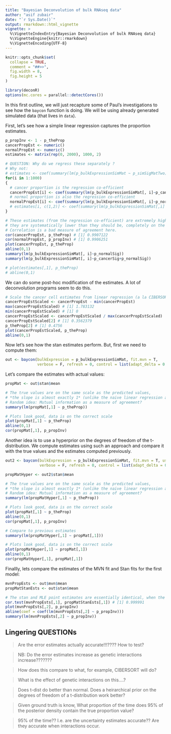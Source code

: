 ```yaml
---
title: "Bayesian Deconvolution of bulk RNAseq data"
author: "asif zubair"
date: "`r Sys.Date()`"
output: rmarkdown::html_vignette
vignette: >
  %\VignetteIndexEntry{Bayesian Deconvolution of bulk RNAseq data}
  %\VignetteEngine{knitr::rmarkdown}
  %\VignetteEncoding{UTF-8}
---
```


```r
knitr::opts_chunk$set(
  collapse = TRUE,
  comment = "##>>", 
  fig.width = 8,
  fig.height = 5
)
```


```r
library(deconR)
options(mc.cores = parallel::detectCores())
```


In this first outline, we will just recapture some of Paul's investigations to see how the `baycon` function is doing. We will be using already generated simulated data (that lives in `data`). 

<!-- TODO: write some description of the simulated data. ask Paul. -->

First, let's see how a simple linear regression captures the proportion estimates.

```r
p_propInv <- 1 - p_theProp
cancerPropEst <- numeric()
normalPropEst <- numeric()
estimates <- matrix(rep(0, 2000), 1000, 2)

# QUESTION: Why do we regress these separately ?
# Why not:
# estimates <- coef(summary(lm(p_bulkExpressionSimMat ~ p_simSigMatTwo)))
for(i in 1:1000)
{
  # cancer proportion is the regression co-efficient
  cancerPropEst[i] <- coef(summary(lm(p_bulkExpressionSimMat[, i]~p_cancerSig)))[2, 1] 
  # normal proportion is also the regression co-efficient
  normalPropEst[i] <- coef(summary(lm(p_bulkExpressionSimMat[, i]~p_normalSig)))[2, 1] 
  # estimates[i, c(1,2)] <- coef(summary(lm(p_bulkExpressionSimMat[,i] ~ p_simSigMatTwo)))[2, 1]
}

# These estimates (from the regression co-efficient) are extremely highly correlated, but they are not accurate, 
# they are systematically lower than they should be, completely on the wrong scale... (see plots and regression line). 
# Correlation is a bad measure of agreement here.
cor(cancerPropEst, p_theProp) # [1] 0.9907122
cor(normalPropEst, p_propInv) # [1] 0.9906251
plot(cancerPropEst, p_theProp)
abline(0,1)
summary(lm(p_bulkExpressionSimMat[, i]~p_normalSig))
summary(lm(p_bulkExpressionSimMat[, i]~p_cancerSig+p_normalSig))

# plot(estimates[,1], p_theProp)
# abline(0,1)
```


We can do some post-hoc modification of the estimates. A lot of deconvolution programs seem to do this.

```r
# Scale the cancer cell estimates from linear regression (a la CIBERSORT), does this help much? (somwewhat better, but still off)
cancerPropEstScaled <- cancerPropEst - min(cancerPropEst)
max(cancerPropEstScaled) # [1] 1.783132
min(cancerPropEstScaled) # [1] 0
cancerPropEstScaled <- cancerPropEstScaled / max(cancerPropEstScaled)
cancerPropEstScaled[2] # [1] 0.3562379
p_theProp[2] # [1] 0.4756
plot(cancerPropEstScaled, p_theProp)
abline(0,1)
```


Now let's see how the stan estimates perform. But, first we need to compute them:

```r
out <- baycon(bulkExpression = p_bulkExpressionSimMat, fit.mvn = T, 
              verbose = F, refresh = 0, control = list(adapt_delta = 0.95))
```


Let's compare the estimates with actual values:

```r
propMat <- out$stan$mean

# The true values are on the same scale as the predicted values, 
# *the slope is almost exactly 1* (unlike the naive linear regression approach). 
# Random idea: Mutual information as a measure of agreement?
summary(lm(propMat[,1] ~ p_theProp))

# Plots look good, data is on the correct scale
plot(propMat[,1] ~ p_theProp)
abline(0,1)
cor(propMat[,1], p_propInv)
```


Another idea is to use a hyperprior on the degrees of freedom of the t-distribution. We compute estimates using such an approach and compare it with the true values and the estimates computed previously. 

```r
out2 <- baycon(bulkExpression = p_bulkExpressionSimMat, fit.mvn = T, useHyperPrior = T,
               verbose = F, refresh = 0, control = list(adapt_delta = 0.95))

propMatHyper <- out2$stan$mean

# The true values are on the same scale as the predicted values, 
# *the slope is almost exactly 1* (unlike the naive linear regression approach). 
# Random idea: Mutual information as a measure of agreement?
summary(lm(propMatHyper[,1] ~ p_theProp))

# Plots look good, data is on the correct scale
plot(propMat[,1] ~ p_theProp)
abline(0,1)
cor(propMat[,1], p_propInv)

# Compare to previous estimates
summary(lm(propMatHyper[,1] ~ propMat[,1]))

# Plots look good, data is on the correct scale
plot(propMatHyper[,1] ~ propMat[,1])
abline(0,1)
cor(propMatHyper[,1], propMat[,1])
```


Finallly, lets compare the estimates of the MVN fit and Stan fits for the first model: 

```r
mvnPropEsts <- out$mvn$mean
propMatStanEsts <- out$stan$mean

# The stan and MLE point estimates are essentially identical, when the ML estimate actually works.
cor.test(mvnPropEsts[,1], propMatStanEsts[,1]) # [1] 0.999991
plot(mvnPropEsts[,2], p_propInv)
abline(coef = coef(lm(mvnPropEsts[,2] ~ p_propInv)))
summary(lm(mvnPropEsts[,2] ~ p_propInv))
```


## Lingering QUESTIONs

> Are the error estimates actually accurate!!!???? How to test?  

> NB: Do the error estimates increase as genetic interactions increase???????   

> How does this compare to what, for example, CIBERSORT will do?  

> What is the effect of genetic interactions on this....?   

> Does t-dist do better than normal. Does a heirarchical prior on the degrees of freedom of a t-distribution work better?  

> Given ground truth is know, What proportion of the time does 95% of the posterior density contain the true proportion value?   

> 95% of the time?? I.e. are the uncertainty estimates accurate?? Are they accurate when interactions occur.  
